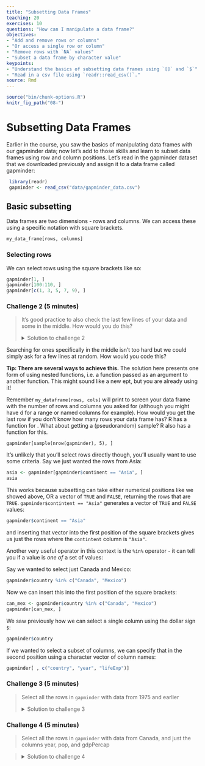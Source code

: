 ```yaml
---
title: "Subsetting Data Frames"
teaching: 20
exercises: 10
questions: "How can I manipulate a data frame?"
objectives:
- "Add and remove rows or columns"
- "Or access a single row or column"
- "Remove rows with `NA` values"
- "Subset a data frame by character value"
keypoints:
- "Understand the basics of subsetting data frames using `[]` and `$`"
- "Read in a csv file using `readr::read_csv()`."
source: Rmd
---
```


```r
source("bin/chunk-options.R")
knitr_fig_path("08-")
```


# Subsetting Data Frames 

Earlier in the course, you saw the basics of manipulating data frames with our gapminder data;
now let's add to those skills and learn to subset data frames using row and column positions. Let's read in the
gapminder dataset that we downloaded previously and assign it to a data frame called gapminder:

```r
 library(readr)
 gapminder <- read_csv("data/gapminder_data.csv")
```

## Basic subsetting

Data frames are two dimensions - rows and columns. We can access these using a 
specific notation with square brackets.

```r
my_data_frame[rows, columns]
```

### Selecting rows

We can select rows using the square brackets like so:

```r
gapminder[1, ]
gapminder[100:110, ]
gapminder[c(1, 3, 5, 7, 9), ]
```

### Challenge 2 (5 minutes)
>
> It's good practice to also check the last few lines of your data and some in the middle. How would you do this?
>
>
> <details>
> 
> <summary>
> Solution to challenge 2
> </summary>
> 
> Use your knowledge of the dataset to choose some rows in the middle and at the end. 
>```{r}
>nrow(gapminder)
>gapminder[c(700, 750, 800),]
>gapminder[1700:1704,]
>```
>
>
> <br />
>To check the last few lines it's relatively simple as R already has a function for this:
>
>```{r}
>tail(gapminder)
>tail(gapminder, n = 15)
>```
></details>

Searching for ones specifically in the middle isn't too hard but we could simply ask for a few lines at random. How would you code this?

::: {.rmdtip}

**Tip: There are several ways to achieve this.**
The solution here presents one form of using nested functions, i.e. a function passed as an argument to another function. This might sound like a new ept, but you are already using it!

Remember `my_dataframe[rows, cols]` will print to screen your data frame with the number of rows and columns you asked for (although you might have d for a range or named columns for example). How would you get the last row if you don't know how many rows your data frame has? R has a function for . What about getting a (pseudorandom) sample? R also has a function for this.

~~~
gapminder[sample(nrow(gapminder), 5), ]
~~~

:::

It's unlikely that you'll select rows directly though, you'll usually want 
to use some criteria. Say we just wanted the rows from Asia:

```r
asia <- gapminder[gapminder$continent == "Asia", ]
asia
```

This works because subsetting can take either numerical positions like we showed
above, OR a vector of `TRUE` and `FALSE`, returning the rows that are `TRUE`.
`gapminder$contintent == "Asia"` generates a vector of `TRUE` and `FALSE`
values:

```r
gapminder$continent == "Asia"
```

and inserting that vector into the first position of the square brackets
gives us just the rows where the `contintent` column is `"Asia"`.

Another very useful operator in this context is the `%in%` operator - it can 
tell you if a value is _one of_ a set of values:

Say we wanted to select just Canada and Mexico:

```r
gapminder$country %in% c("Canada", "Mexico")
```

Now we can insert this into the first position of the square brackets:

```r
can_mex <- gapminder$country %in% c("Canada", "Mexico")
gapminder[can_mex, ]
```

We saw previously how we can select a single column using the dollar sign `$`:

```r
gapminder$country
```

If we wanted to select a subset of columns, we can specify that in the second 
position using a character vector of column names:

```r
gapminder[ , c("country", "year", "lifeExp")]
```


### Challenge 3 (5 minutes)
> Select all the rows in `gapminder` with data from 1975 and earlier
>
> <details>
> 
> <summary>
> Solution to challenge 3
> </summary>
> 
> <br />
> ```{r}
> gapminder[gapminder$year <= 1975, ]
> ```
> </details>


### Challenge 4 (5 minutes)

> Select all the rows in `gapminder` with data from Canada, and just the columns
> year, pop, and gdpPercap

> <details>
> 
> <summary>
> Solution to challenge 4
> </summary>
> 
> <br />
> ```{r}
> gapminder[gapminder$country == "Canada", c("year", "pop", "gdpPercap")]
> ```
> </details>
>

